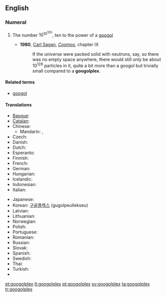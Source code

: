 ==English==
{{wikipedia}}

===Numeral===
{{infl|en|numeral|plural|googolplexes}}

# {{cardinal|lang=en}} The number <math>10^{10^{100}}</math>, ten to the power of a [[googol]]
#* '''1980''', [[w:Carl Sagan|Carl Sagan]], ''[[w:Cosmos (book)|Cosmos]]'', chapter IX
#*: If the universe were packed solid with neutrons, say, so there was no empty space anywhere, there would still only be about 10<sup>128</sup> particles in it, quite a bit more than a googol but trivially small compared to a '''googolplex'''.

====Related terms====
* [[googol]]

====Translations====
{{trans-top|ten to the power of a googol}}
* [[Basque]]: {{t-|eu|googolplex|xs=Basque}}
* [[Catalan]]: {{t-|ca|googolplex}}
* Chinese:
** Mandarin: {{t-|cmn|古戈爾普勒克斯|sc=Hani}}, {{t-|cmn|古戈尔普勒克斯|tr=gǔgēěr pǔlēikèsī|sc=Hani}}
* Czech: {{t-|cs|googolplex}}
* Danish: {{t-|da|googolplex}}
* Dutch: {{t-|nl|googolplex}}
* Esperanto: {{t|eo|gugloplekso|xs=Esperanto}}
* Finnish: {{t-|fi|googolplex}}
* French: {{t|fr|gogolplex}}
* German: {{t|de|Googolplex}}
* Hungarian: {{t-|hu|googolplex}}
* Icelandic: {{t-|is|googolplex}}
* Indonesian: {{t-|id|googolplex|xs=Indonesian}}
* Italian: {{t-|it|googolplex}}
{{trans-mid}}
* Japanese: {{t|ja|グーゴルプレックス|tr=gūgoru-purekkusu}}
* Korean: [[구골플렉스]] (gugolpeullekseu)
* Latvian: {{t|lv|gugolplekss|xs=Latvian}}
* Lithuanian: {{t|lt|gugolpleksas|xs=Lithuanian}}
* Norwegian: {{t-|no|googolplex}}
* Polish: {{t-|pl|googolplex}}
* Portuguese: {{t+|pt|googolplex}}
* Romanian: {{t-|ro|googolplex}}
* Russian: {{t|ru|гуголплекс}}
* Slovak: {{t-|sk|googolplex}}
* Spanish: {{t-|es|googolplex}}
* Swedish: {{t+|sv|googolplex}}
* Thai: {{t|th|กูกอลเพลกซ์|tr=googonplék}}
* Turkish: {{t+|tr|googolplex}}
* {{trreq|el}}
{{trans-bottom}}

[[et:googolplex]]
[[lt:googolplex]]
[[pt:googolplex]]
[[sv:googolplex]]
[[ta:googolplex]]
[[tr:googolplex]]